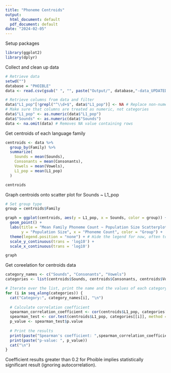 ```yaml
---
title: "Phoneme Centroids"
output:
  html_document: default
  pdf_document: default
date: "2024-02-05"
---
```


Setup packages

```r
library(ggplot2)
library(dplyr)
```

Collect and clean up data

```r
# Retrieve data
setwd("")
database = "PHOIBLE"
data <- read.csv(gsub(" ", "", paste("Output/", database,"-data_UPDATED.csv")))

# Retrieve columns from data and filter
data$"L1_pop"[!grepl("^\\d+$", data$"L1_pop")] <- NA # Replace non-numeric values with NA
# Make sure that columns are treated as numeric, not categories
data$"L1_pop" <- as.numeric(data$"L1_pop")
data$"Sounds" <- as.numeric(data$"Sounds")
data <- na.omit(data) # Removes NA value containing rows
```

Get centroids of each language family

```r
centroids <- data %>%
  group_by(Family) %>%
  summarize(
    Sounds = mean(Sounds),
    Consonants = mean(Consonants),
    Vowels = mean(Vowels),
    L1_pop = mean(L1_pop)
  )

centroids
```

Graph centroids onto scatter plot for Sounds \~ L1_pop

```r

# Set group type
group = centroids$Family

graph = ggplot(centroids, aes(y = L1_pop, x = Sounds, color = group)) + 
  geom_point() + 
  labs(title = "Mean Family Phoneme Count ~ Population Size Scatterplot",  
       y = "Population Size", x = "Phoneme Count", color = "Group") +
  theme(legend.position = "none") + # Hide the legend for now, often too many groups
  scale_y_continuous(trans = 'log10') +
  scale_x_continuous(trans = 'log10')

graph
```

Get coreelation for centroids data

```r

category_names <- c("Sounds", "Consonants", "Vowels")
categories <- list(centroids$Sounds, centroids$Consonants, centroids$Vowels)

# Iterate over the list, print the name and the values of each category
for (i in seq_along(categories)) {
  cat("Category:", category_names[i], "\n")
  
  # Calculate correlation coefficient
  spearman_correlation_coefficient <- cor(centroids$L1_pop, categories[[i]], method = "spearman")
  spearman_test <- cor.test(centroids$L1_pop, categories[[i]], method = "spearman")
  p_value <- spearman_test$p.value
  
  # Print the results
  print(paste("Spearman's coefficient: ",spearman_correlation_coefficient)) 
  print(paste("p-value: ", p_value)) 
  cat("\n")
}

```

Coefficient results greater than 0.2 for Phoible implies statistically significant result (ignoring autocorrelation).
